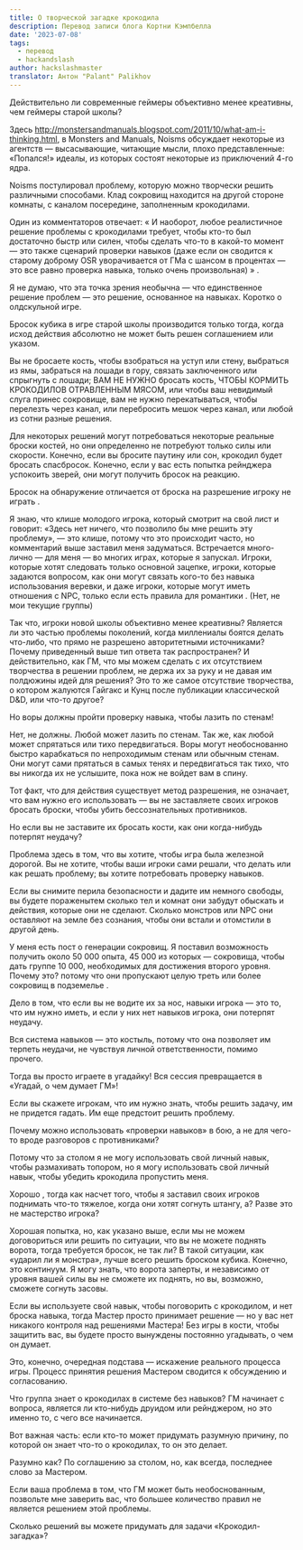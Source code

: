```yaml
---
title: О творческой загадке крокодила
description: Перевод записи блога Кортни Кэмпбелла
date: '2023-07-08'
tags:
  - перевод
  - hackandslash
author: hackslashmaster
translator: Антон "Palant" Palikhov
---
```


Действительно ли современные геймеры объективно менее креативны, чем геймеры старой школы?

Здесь http://monstersandmanuals.blogspot.com/2011/10/what-am-i-thinking.html, в Monsters and Manuals, Noisms обсуждает некоторые из агентств — высасывающие, читающие мысли, плохо представленные: «Попался!» идеалы, из которых состоят некоторые из приключений 4-го ядра.

Noisms постулировал проблему, которую можно творчески решить различными способами. Клад сокровищ находится на другой стороне комнаты, с каналом посередине, заполненным крокодилами.

Один из комментаторов отвечает:
« И наоборот, любое реалистичное решение проблемы с крокодилами требует, чтобы кто-то был достаточно быстр или силен, чтобы сделать что-то в какой-то момент — это также сценарий проверки навыков (даже если он сводится к старому доброму OSR уворачивается от ГМа с шансом в процентах — это все равно проверка навыка, только очень произвольная) » .

Я не думаю, что эта точка зрения необычна — что единственное решение проблем — это решение, основанное на навыках. Коротко о олдскульной игре.

<Aside>

Бросок кубика в игре старой школы производится только тогда, когда исход действия абсолютно не может быть решен соглашением или указом.

</Aside>

Вы не бросаете кость, чтобы взобраться на уступ или стену, выбраться из ямы, забраться на лошади в гору, связать заключенного или спрыгнуть с лошади; ВАМ НЕ НУЖНО бросать кость, ЧТОБЫ КОРМИТЬ КРОКОДИЛОВ ОТРАВЛЕННЫМ МЯСОМ, или чтобы ваш невидимый слуга принес сокровище, вам не нужно перекатываться, чтобы перелезть через канал, или перебросить мешок через канал, или любой из сотни разные решения.

Для некоторых решений могут потребоваться некоторые реальные броски костей, но они определенно не потребуют только силы или скорости. Конечно, если вы бросите паутину или сон, крокодил будет бросать спасбросок. Конечно, если у вас есть попытка рейнджера успокоить зверей, они могут получить бросок на реакцию.

<Aside>

Бросок на обнаружение отличается от броска на разрешение игроку не играть .

</Aside>

Я знаю, что клише молодого игрока, который смотрит на свой лист и говорит: «Здесь нет ничего, что позволило бы мне решить эту проблему», — это клише, потому что это происходит часто, но комментарий выше заставил меня задуматься. Встречается много-лично — для меня — во многих играх, которые я запускал. Игроки, которые хотят следовать только основной зацепке, игроки, которые задаются вопросом, как они могут связать кого-то без навыка использования веревки, и даже игроки, которые могут иметь отношения с NPC, только если есть правила для романтики . (Нет, не мои текущие группы)

Так что, игроки новой школы объективно менее креативны? Является ли это частью проблемы поколений, когда миллениалы боятся делать что-либо, что прямо не разрешено авторитетными источниками? Почему приведенный выше тип ответа так распространен? И действительно, как ГМ, что мы можем сделать с их отсутствием творчества в решении проблем, не держа их за руку и не давая им полдюжины идей для решения? Это то же самое отсутствие творчества, о котором жалуются Гайгакс и Кунц после публикации классической D&D, или что-то другое?

<Aside>

Но воры должны пройти проверку навыка, чтобы лазить по стенам!

</Aside>

Нет, не должны. Любой может лазить по стенам. Так же, как любой может спрятаться или тихо передвигаться. Воры могут необоснованно быстро карабкаться по непроходимым стенам или обычным стенам. Они могут сами прятаться в самых тенях и передвигаться так тихо, что вы никогда их не услышите, пока нож не войдет вам в спину.

Тот факт, что для действия существует метод разрешения, не означает, что вам нужно его использовать — вы не заставляете своих игроков бросать броски, чтобы убить бессознательных противников.

<Aside>

Но если вы не заставите их бросать кости, как они когда-нибудь потерпят неудачу?

</Aside>

Проблема здесь в том, что вы хотите, чтобы игра была железной дорогой. Вы не хотите, чтобы ваши игроки сами решали, что делать или как решать проблему; вы хотите потребовать проверку навыков.

Если вы снимите перила безопасности и дадите им немного свободы, вы будете пораженытем сколько тел и комнат они забудут обыскать и действия, которые они не сделают. Сколько монстров или NPC они оставляют на земле без сознания, чтобы они встали и отомстили в другой день.

У меня есть пост о генерации сокровищ. Я поставил возможность получить около 50 000 опыта, 45 000 из которых — сокровища, чтобы дать группе 10 000, необходимых для достижения второго уровня. Почему это? потому что они пропускают целую треть или более сокровищ в подземелье .

Дело в том, что если вы не водите их за нос, навыки игрока — это то, что им нужно иметь, и если у них нет навыков игрока, они потерпят неудачу.

Вся система навыков — это костыль, потому что она позволяет им терпеть неудачи, не чувствуя личной ответственности, помимо прочего.

<Aside>

Тогда вы просто играете в угадайку! Вся сессия превращается в «Угадай, о чем думает ГМ»!

</Aside>

Если вы скажете игрокам, что им нужно знать, чтобы решить задачу, им не придется гадать. Им еще предстоит решить проблему.

<Aside>

Почему можно использовать «проверки навыков» в бою, а не для чего-то вроде разговоров с противниками?

</Aside>

Потому что за столом я не могу использовать свой личный навык, чтобы размахивать топором, но я могу использовать свой личный навык, чтобы убедить крокодила пропустить меня.

Хорошо , тогда как насчет того, чтобы я заставил своих игроков поднимать что-то тяжелое, когда они хотят согнуть штангу, а? Разве это не мастерство игрока?

Хорошая попытка, но, как указано выше, если мы не можем договориться или решить по ситуации, что вы не можете поднять ворота, тогда требуется бросок, не так ли? В такой ситуации, как «ударил ли я монстра», лучше всего решить броском кубика. Конечно, это континуум. Я могу знать, что ворота заперты, и независимо от уровня вашей силы вы не сможете их поднять, но вы, возможно, сможете согнуть засовы.

Если вы используете свой навык, чтобы поговорить с крокодилом, и нет броска навыка, тогда Мастер просто принимает решение — но у вас нет никакого контроля над решениями Мастера! Без игры в кости, чтобы защитить вас, вы будете просто вынуждены постоянно угадывать, о чем он думает.

Это, конечно, очередная подстава — искажение реального процесса игры. Процесс принятия решения Мастером сводится к обсуждению и согласованию.

Что группа знает о крокодилах в системе без навыков?
ГМ начинает с вопроса, является ли кто-нибудь друидом или рейнджером, но это именно то, с чего все начинается.

Вот важная часть: если кто-то может придумать разумную причину, по которой он знает что-то о крокодилах, то он это делает.

Разумно как? По соглашению за столом, но, как всегда, последнее слово за Мастером.

Если ваша проблема в том, что ГМ может быть необоснованным, позвольте мне заверить вас, что большее количество правил не является решением этой проблемы.

<Aside>

Сколько решений вы можете придумать для задачи «Крокодил-загадка»?

</Aside>
